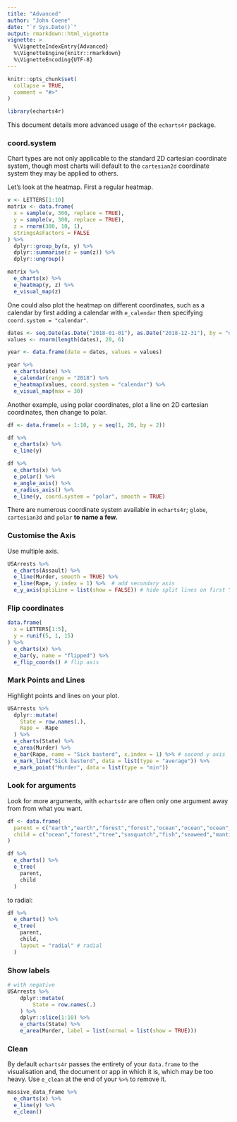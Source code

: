 ```yaml
---
title: "Advanced"
author: "John Coene"
date: "`r Sys.Date()`"
output: rmarkdown::html_vignette
vignette: >
  %\VignetteIndexEntry{Advanced}
  %\VignetteEngine{knitr::rmarkdown}
  %\VignetteEncoding{UTF-8}
---
```


```r
knitr::opts_chunk$set(
  collapse = TRUE,
  comment = "#>"
)

library(echarts4r)
```

This document details more advanced usage of the `echarts4r` package.

### coord.system

Chart types are not only applicable to the standard 2D cartesian coordinate system, though most charts will default to the `cartesian2d` coordinate system they may be applied to others.

Let's look at the heatmap. First a regular heatmap.

```r
v <- LETTERS[1:10]
matrix <- data.frame(
  x = sample(v, 300, replace = TRUE), 
  y = sample(v, 300, replace = TRUE), 
  z = rnorm(300, 10, 1),
  stringsAsFactors = FALSE
) %>% 
  dplyr::group_by(x, y) %>% 
  dplyr::summarise(z = sum(z)) %>% 
  dplyr::ungroup()

matrix %>% 
  e_charts(x) %>% 
  e_heatmap(y, z) %>% 
  e_visual_map(z)
```

One could also plot the heatmap on different coordinates, such as a calendar by first adding a calendar with `e_calendar` then specifying `coord.system = "calendar"`.

```r
dates <- seq.Date(as.Date("2018-01-01"), as.Date("2018-12-31"), by = "day")
values <- rnorm(length(dates), 20, 6)

year <- data.frame(date = dates, values = values)

year %>% 
  e_charts(date) %>% 
  e_calendar(range = "2018") %>% 
  e_heatmap(values, coord.system = "calendar") %>% 
  e_visual_map(max = 30)
```

Another example, using polar coordinates, plot a line on 2D cartesian coordinates, then change to polar.

```r
df <- data.frame(x = 1:10, y = seq(1, 20, by = 2))

df %>% 
  e_charts(x) %>% 
  e_line(y) 
```

```r
df %>% 
  e_charts(x) %>% 
  e_polar() %>% 
  e_angle_axis() %>% 
  e_radius_axis() %>% 
  e_line(y, coord.system = "polar", smooth = TRUE) 
```

There are numerous coordinate system available in `echarts4r`; `globe`, `cartesian3d` and `polar` **to name a few.**

### Customise the Axis

Use multiple axis.

```r
USArrests %>% 
  e_charts(Assault) %>% 
  e_line(Murder, smooth = TRUE) %>% 
  e_line(Rape, y.index = 1) %>%  # add secondary axis
  e_y_axis(spliLine = list(show = FALSE)) # hide split lines on first Y axis
```

### Flip coordinates

```r
data.frame(
  x = LETTERS[1:5],
  y = runif(5, 1, 15)
) %>% 
  e_charts(x) %>% 
  e_bar(y, name = "flipped") %>% 
  e_flip_coords() # flip axis
```

### Mark Points and Lines

Highlight points and lines on your plot.

```r
USArrests %>% 
  dplyr::mutate(
    State = row.names(.),
    Rape = -Rape
  ) %>% 
  e_charts(State) %>% 
  e_area(Murder) %>%
  e_bar(Rape, name = "Sick basterd", x.index = 1) %>% # second y axis 
  e_mark_line("Sick basterd", data = list(type = "average")) %>% 
  e_mark_point("Murder", data = list(type = "min"))
```

### Look for arguments

Look for more arguments, with `echarts4r` are often only one argument away from from what you want.

```r
df <- data.frame(
  parent = c("earth","earth","forest","forest","ocean","ocean","ocean","ocean"), 
  child = c("ocean","forest","tree","sasquatch","fish","seaweed","mantis shrimp","sea monster")
)

df %>% 
  e_charts() %>% 
  e_tree(
    parent, 
    child
  )
```

to radial:

```r
df %>% 
  e_charts() %>% 
  e_tree(
    parent, 
    child,
    layout = "radial" # radial
  )
```

### Show labels

```r
# with negative
USArrests %>% 
    dplyr::mutate(
        State = row.names(.)
    ) %>% 
    dplyr::slice(1:10) %>% 
    e_charts(State) %>% 
    e_area(Murder, label = list(normal = list(show = TRUE))) 
```

### Clean

By default `echarts4r` passes the entirety of your `data.frame` to the visualisation and, the document or app in which it is, which may be too heavy. Use `e_clean` at the end of your `%>%` to remove it.

```r
massive_data_frame %>% 
  e_charts(x) %>% 
  e_line(y) %>% 
  e_clean()
```